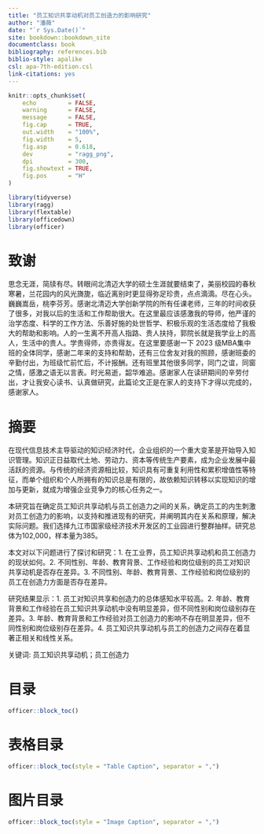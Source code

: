 ```yaml
--- 
title: "员工知识共享动机对员工创造力的影响研究"
author: "潘薇"
date: "`r Sys.Date()`"
site: bookdown::bookdown_site
documentclass: book
bibliography: references.bib
biblio-style: apalike
csl: apa-7th-edition.csl
link-citations: yes
---
```




```r
knitr::opts_chunk$set(
    echo         = FALSE,
    warning      = FALSE, 
    message      = FALSE,
    fig.cap      = TRUE,
    out.width    = "100%",
    fig.width    = 5, 
    fig.asp      = 0.618,
    dev          = "ragg_png",
    dpi          = 300, 
    fig.showtext = TRUE,
    fig.pos      = "H"
)
```



```r
library(tidyverse)
library(ragg)
library(flextable)
library(officedown)
library(officer)
```

\newpage

# 致谢 {-}

思念无涯，简牍有尽。转眼间北清迈大学的硕士生涯就要结束了，美丽校园的春秋寒暑，兰花园内的风光旖旎，临近离别时更显得弥足珍贵，点点滴滴。尽在心头。巍巍嵩岳，桃李芬芳。感谢北清迈大学创新学院的所有任课老师，三年的时间收获了很多，对我以后的生活和工作帮助很大。在这里最应该感激我的导师，他严谨的治学态度、科学的工作方法、乐善好施的处世哲学、积极乐观的生活态度给了我极大的帮助和影响。人的一生离不开高人指路、贵人扶持，郭院长就是我学业上的高人，生活中的贵人。学贵得师，亦贵得友。在这里要感谢一下 2023 级MBA集中班的全体同学，感谢二年来的支持和帮助，还有三位舍友对我的照顾，感谢班委的辛勤付出，为班级忙前忙后，不计报酬。还有班里其他很多同学，同门之谊，同窗之情，感激之语无以言表。时光易逝，韶华难追。感谢家人在读研期间的辛劳付出，才让我安心读书、认真做研究，此篇论文正是在家人的支持下才得以完成的，感谢家人。


\newpage
# 摘要 {-}

在现代信息技术主导驱动的知识经济时代，企业组织的一个重大变革是开始导入知识管理。知识正日益取代土地、劳动力、资本等传统生产要素，成为企业发展中最活跃的资源。与传统的经济资源相比较，知识具有可重复利用性和累积增值性等特征，而单个组织和个人所拥有的知识总是有限的，故依赖知识转移以实现知识的增加与更新，就成为增强企业竞争力的核心任务之一。

本研究旨在确定员工知识共享动机与员工创造力之间的关系，确定员工的内生刺激对员工创造力的影响，以支持和推进现有的研究，并阐明其内在关系和原理，解决实际问题。我们选择九江市国家级经济技术开发区的工业园进行整群抽样。研究总体为102,000，样本量为385。

本文对以下问题进行了探讨和研究：1. 在工业界，员工知识共享动机和员工创造力的现状如何。2. 不同性别、年龄、教育背景、工作经验和岗位级别的员工对知识共享动机是否存在差异。3. 不同性别、年龄、教育背景、工作经验和岗位级别的员工在创造力方面是否存在差异。

研究结果显示：1. 员工对知识共享和创造力的总体感知水平较高。2. 年龄、教育背景和工作经验在员工知识共享动机中没有明显差异，但不同性别和岗位级别存在差异。3. 年龄、教育背景和工作经验对员工创造力的影响不存在明显差异，但不同性别和岗位级别存在差异。4. 员工知识共享动机与员工的创造力之间存在着显著正相关和线性关系。

关键词: 员工知识共享动机；员工创造力


\newpage
# 目录 {-}

```r
officer::block_toc() 
```


\newpage
# 表格目录 {-}

```r
officer::block_toc(style = "Table Caption", separator = ",")  
```


\newpage
# 图片目录 {-}

```r
officer::block_toc(style = "Image Caption", separator = ",") 
```


\newpage


